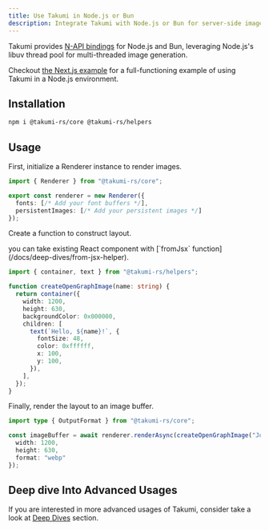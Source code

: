 ```yaml
---
title: Use Takumi in Node.js or Bun
description: Integrate Takumi with Node.js or Bun for server-side image generation.
---
```


Takumi provides [N-API bindings](https://napi.rs/) for Node.js and Bun, leveraging Node.js's libuv thread pool for multi-threaded image generation.

Checkout [the Next.js example](https://github.com/kane50613/takumi/blob/master/example/nextjs) for a full-functioning example of using Takumi in a Node.js environment.

## Installation

```bash
npm i @takumi-rs/core @takumi-rs/helpers
```

## Usage

First, initialize a Renderer instance to render images.

```ts
import { Renderer } from "@takumi-rs/core";

export const renderer = new Renderer({
  fonts: [/* Add your font buffers */],
  persistentImages: [/* Add your persistent images */]
});
```

Create a function to construct layout.

<Callout>
you can take existing React component with [`fromJsx` function](/docs/deep-dives/from-jsx-helper).
</Callout>

```ts
import { container, text } from "@takumi-rs/helpers";

function createOpenGraphImage(name: string) {
  return container({
    width: 1200,
    height: 630,
    backgroundColor: 0x000000,
    children: [
      text(`Hello, ${name}!`, {
        fontSize: 48,
        color: 0xffffff,
        x: 100,
        y: 100,
      }),
    ],
  });
}
```

Finally, render the layout to an image buffer.

```ts
import type { OutputFormat } from "@takumi-rs/core";

const imageBuffer = await renderer.renderAsync(createOpenGraphImage("John Doe"), {
  width: 1200,
  height: 630,
  format: "webp"
});
```

## Deep dive Into Advanced Usages

If you are interested in more advanced usages of Takumi, consider take a look at [Deep Dives](/docs/deep-dives) section.
